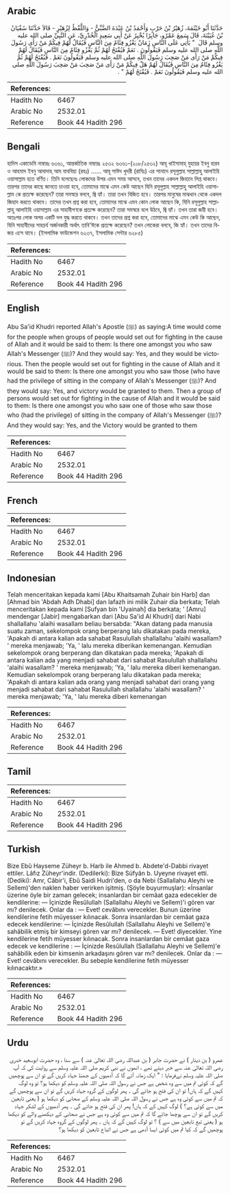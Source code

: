 ## Arabic


<div dir="rtl" lang="ar" style={{fontSize:'larger',backgroundColor:'#f8f9fa',padding:20}}>
حَدَّثَنَا أَبُو خَيْثَمَةَ، زُهَيْرُ بْنُ حَرْبٍ وَأَحْمَدُ بْنُ عَبْدَةَ الضَّبِّيُّ - وَاللَّفْظُ لِزُهَيْرٍ - قَالاَ حَدَّثَنَا سُفْيَانُ بْنُ عُيَيْنَةَ، قَالَ سَمِعَ عَمْرٌو، جَابِرًا يُخْبِرُ عَنْ أَبِي سَعِيدٍ الْخُدْرِيِّ، عَنِ النَّبِيِّ صلى الله عليه وسلم قَالَ ‏ "‏ يَأْتِي عَلَى النَّاسِ زَمَانٌ يَغْزُو فِئَامٌ مِنَ النَّاسِ فَيُقَالُ لَهُمْ فِيكُمْ مَنْ رَأَى رَسُولَ اللَّهِ صلى الله عليه وسلم فَيَقُولُونَ ‏.‏ نَعَمْ فَيُفْتَحُ لَهُمْ ثُمَّ يَغْزُو فِئَامٌ مِنَ النَّاسِ فَيُقَالُ لَهُمْ فِيكُمْ مَنْ رَأَى مَنْ صَحِبَ رَسُولَ اللَّهِ صلى الله عليه وسلم فَيَقُولُونَ نَعَمْ ‏.‏ فَيُفْتَحُ لَهُمْ ثُمَّ يَغْزُو فِئَامٌ مِنَ النَّاسِ فَيُقَالُ لَهُمْ هَلْ فِيكُمْ مَنْ رَأَى مَنْ صَحِبَ مَنْ صَحِبَ رَسُولَ اللَّهِ صلى الله عليه وسلم فَيَقُولُونَ نَعَمْ ‏.‏ فَيُفْتَحُ لَهُمْ ‏"‏ ‏.‏
</div>
<div style={{backgroundColor:'#f8f9fa',padding:20, marginBottom: 10}}><table> <thead> <tr> <th>References:</th> <th></th> </tr> </thead> <tbody><tr><td>Hadith No</td><td>6467</td></tr><tr><td>Arabic No</td><td>2532.01</td></tr><tr><td>Reference</td><td>Book 44 Hadith 296</td></tr></tbody></table></div>

## Bengali


<div dir="ltr" lang="bn" style={{fontSize:'larger',backgroundColor:'#f8f9fa',padding:20}}>
হাদিস একাডেমি নাম্বারঃ ৬৩৬১, আন্তর্জাতিক নাম্বারঃ ২৫৩২ ৬৩৬১-(২০৮/২৫৩২) আবূ খাইসামাহ্ যুহায়র ইবনু হারব ও আহমাদ ইবনু আবাদাহ্ আয যাববিয়্য (রহঃ) ...... আবূ সাঈদ খুদরী (রাযিঃ) এর সানাদে রসূলুল্লাহ সাল্লাল্লাহু আলাইহি ওয়াসাল্লাম হতে বর্ণিত। তিনি বলেছেনঃ লোকদের উপর এমন সময় আসবে, তখন তাদের একদল জিহাদে লিপ্ত থাকবে। তারপর তাদের কাছে জানতে চাওয়া হবে, তোমাদের মাঝে এমন কেউ আছেন যিনি রসূলুল্লাহ সাল্লাল্লাহু আলাইহি ওয়াসাল্লাম কে প্রত্যক্ষ করেছেন? তারা সমস্বরে বলবে, জ্বি হ্যাঁ। তারা তখন বিজিত হবে। তারপর মানুষের মাঝখান থেকে একদল জিহাদ করতে থাকবে। তাদের তখন প্রশ্ন করা হবে, তোমাদের মাঝে এমন কোন লোক আছেন কি, যিনি রসূলুল্লাহ সাল্লাল্লাহু আলাইহি ওয়াসাল্লাম এর সাহাবীগণকে প্রত্যক্ষ করেছেন? তারা সমস্বরে বলে উঠবে, জ্বি হ্যাঁ। তখন তারা জয়ী হবে। অতঃপর লোক অপর একটি দল যুদ্ধ করতে থাকবে। তখন তাদের প্রশ্ন করা হবে, তোমাদের মাঝে এমন কেউ কি আছেন, যিনি সাহাবীদের সাহচর্য অর্জনকারী অর্থাৎ তাবি'ঈকে প্রত্যক্ষ করেছেন? তখন লোকেরা বলবে, জি হ্যাঁ। তখন তাদের বিজয় এসে যাবে। (ইসলামিক ফাউন্ডেশন ৬২৩৭, ইসলামিক সেন্টার ৬২৮৫)
</div>
<div style={{backgroundColor:'#f8f9fa',padding:20, marginBottom: 10}}><table> <thead> <tr> <th>References:</th> <th></th> </tr> </thead> <tbody><tr><td>Hadith No</td><td>6467</td></tr><tr><td>Arabic No</td><td>2532.01</td></tr><tr><td>Reference</td><td>Book 44 Hadith 296</td></tr></tbody></table></div>

## English


<div dir="ltr" lang="en" style={{fontSize:'larger',backgroundColor:'#f8f9fa',padding:20}}>
Abu Sa'id Khudri reported Allah's Apostle (ﷺ) as saying:A time would come for the people when groups of people would set out for fighting in the cause of Allah and it would be said to them: Is there one amongst you who saw Allah's Messenger (ﷺ)? And they would say: Yes, and they would be victorious. Then the people would set out for fighting in the cause of Allah and it would be said to them: Is there one amongst you who saw those (who have had the privilege of sitting in the company of Allah's Messenger (ﷺ)? And they would say: Yes, and victory would be granted to them. Then a group of persons would set out for fighting in the cause of Allah and it would be said to them: Is there one amongst you who saw one of those who saw those who (had the privilege) of sitting in the company of Allah's Messenger (ﷺ)? And they would say: Yes, and the Victory would be granted to them
</div>
<div style={{backgroundColor:'#f8f9fa',padding:20, marginBottom: 10}}><table> <thead> <tr> <th>References:</th> <th></th> </tr> </thead> <tbody><tr><td>Hadith No</td><td>6467</td></tr><tr><td>Arabic No</td><td>2532.01</td></tr><tr><td>Reference</td><td>Book 44 Hadith 296</td></tr></tbody></table></div>

## French


<div dir="ltr" lang="fr" style={{fontSize:'larger',backgroundColor:'#f8f9fa',padding:20}}>

</div>
<div style={{backgroundColor:'#f8f9fa',padding:20, marginBottom: 10}}><table> <thead> <tr> <th>References:</th> <th></th> </tr> </thead> <tbody><tr><td>Hadith No</td><td>6467</td></tr><tr><td>Arabic No</td><td>2532.01</td></tr><tr><td>Reference</td><td>Book 44 Hadith 296</td></tr></tbody></table></div>

## Indonesian


<div dir="ltr" lang="id" style={{fontSize:'larger',backgroundColor:'#f8f9fa',padding:20}}>
Telah menceritakan kepada kami [Abu Khaitsamah Zuhair bin Harb] dan [Ahmad bin 'Abdah Adh Dhabi] dan lafazh ini milik Zuhair dia berkata; Telah menceritakan kepada kami [Sufyan bin 'Uyainah] dia berkata; ' [Amru] mendengar [Jabir] mengabarkan dari [Abu Sa'id Al Khudri] dari Nabi shallallahu 'alaihi wasallam beliau bersabda: "Akan datang pada manusia suatu zaman, sekelompok orang berperang lalu dikatakan pada mereka, 'Apakah di antara kalian ada sahabat Rasulullah shallallahu 'alaihi wasallam? ' mereka menjawab; 'Ya, ' lalu mereka diberikan kemenangan. Kemudian sekelompok orang berperang dan dikatakan pada mereka; 'Apakah di antara kalian ada yang menjadi sahabat dari sahabat Rasulullah shallallahu 'alaihi wasallam? ' mereka menjawab; 'Ya, ' lalu mereka diberi kemenangan. Kemudian sekelompok orang berperang lalu dikatakan pada mereka; 'Apakah di antara kalian ada orang yang menjadi sahabat dari orang yang menjadi sahabat dari sahabat Rasulullah shallallahu 'alaihi wasallam? ' mereka menjawab; 'Ya, ' lalu mereka diberi kemenangan
</div>
<div style={{backgroundColor:'#f8f9fa',padding:20, marginBottom: 10}}><table> <thead> <tr> <th>References:</th> <th></th> </tr> </thead> <tbody><tr><td>Hadith No</td><td>6467</td></tr><tr><td>Arabic No</td><td>2532.01</td></tr><tr><td>Reference</td><td>Book 44 Hadith 296</td></tr></tbody></table></div>

## Tamil


<div dir="ltr" lang="ta" style={{fontSize:'larger',backgroundColor:'#f8f9fa',padding:20}}>

</div>
<div style={{backgroundColor:'#f8f9fa',padding:20, marginBottom: 10}}><table> <thead> <tr> <th>References:</th> <th></th> </tr> </thead> <tbody><tr><td>Hadith No</td><td>6467</td></tr><tr><td>Arabic No</td><td>2532.01</td></tr><tr><td>Reference</td><td>Book 44 Hadith 296</td></tr></tbody></table></div>

## Turkish


<div dir="ltr" lang="tr" style={{fontSize:'larger',backgroundColor:'#f8f9fa',padding:20}}>
Bize Ebû Hayseme Züheyr b. Harb ile Ahmed b. Abdete'd-Dabbi rivayet ettiler. Lâfız Züheyr'indir. (Dedilerki): Bize Süfyân b. Uyeyne rivayet etti. (Dediki): Amr, Câbir'i, Ebû Saidi Hudri'den, o da Nebi (Sallallahu Aleyhi ve Sellem)'den naklen haber verirken işitmiş. (Şöyle buyurmuşlar): «İnsanlar üzerine öyle bir zaman gelecek; insanlardan bir cemâat gaza edecekler de kendilerine: — İçinizde Resûlullah (Sallallahu Aleyhi ve Sellem)'i gören var mı? denilecek. Onlar da : — Evet! cevâbını verecekler. Bunun üzerine kendilerine fetih müyesser kılınacak. Sonra insanlardan bir cemâat gaza edecek kendilerine: — İçinizde Resûlullah (Sallallahu Aleyhi ve Sellem)'e sahâbilik etmiş bir kimseyi gören var mı? denilecek. — Evet! diyecekler. Yine kendilerine fetih müyesser kılınacak. Sonra insanlardan bir cemâat gaza edecek ve kendilerine : — İçinizde Resûlullah (Sallallahu Aleyhi ve Sellem)'e sahâbilik eden bir kimsenin arkadaşını gören var mı? denilecek. Onlar da : — Evet! cevâbını verecekler. Bu sebeple kendilerine fetih müyesser kılınacaktır.»
</div>
<div style={{backgroundColor:'#f8f9fa',padding:20, marginBottom: 10}}><table> <thead> <tr> <th>References:</th> <th></th> </tr> </thead> <tbody><tr><td>Hadith No</td><td>6467</td></tr><tr><td>Arabic No</td><td>2532.01</td></tr><tr><td>Reference</td><td>Book 44 Hadith 296</td></tr></tbody></table></div>

## Urdu


<div dir="rtl" lang="ur" style={{fontSize:'larger',backgroundColor:'#f8f9fa',padding:20}}>
عمرو ( بن دینار ) نے حضرت جابر ( بن عبداللہ رضی اللہ تعالیٰ عنہ ) سے سنا ، وہ حضرت ابوسعید خدری رضی اللہ تعالیٰ عنہ سے خبر دیتے تھے ، انھوں نے نبی کریم صلی اللہ علیہ وسلم سے روایت کی کہ آپ صلی اللہ علیہ وسلم نےفرمایا : " ایک زمانہ آئے گا کہ آدمیوں کے جھنڈ جہاد کریں گے تو ان سے پوچھیں گے کہ کوئی تم میں سے وہ شخص ہے جس نے رسول اللہ صلی اللہ علیہ وسلم کو دیکھا ہو؟ تو وہ لوگ کہیں گے کہ ہاں! تو ان کی فتح ہو جائے گی ۔ پھر لوگوں کے گروہ جہاد کریں گے تو ان سے پوچھیں گے کہ تم میں سے کوئی وہ ہے جس نے رسول اللہ صلی اللہ علیہ وسلم کے صحابی کو دیکھا ہو ( یعنی تابعین میں سے کوئی ہے؟ ) لوگ کہیں کے کہ ہاں! پھر ان کی فتح ہو جائے گی ۔ پھر آدمیوں کے لشکر جہاد کریں گے تو ان سے پوچھا جائے گا کہ تم میں سے کوئی وہ ہے جس نے صحابی کے دیکھنے والے کو دیکھا ہو ( یعنی تبع تابعین میں سے ) ؟ تو لوگ کہیں گے کہ ہاں ۔ پھر لوگوں کے گروہ جہاد کریں گے تو پوچھیں گے کہ کیا تم میں کوئی ایسا آدمی ہے جس نے اتباع تابعین کو دیکھا ہو؟
</div>
<div style={{backgroundColor:'#f8f9fa',padding:20, marginBottom: 10}}><table> <thead> <tr> <th>References:</th> <th></th> </tr> </thead> <tbody><tr><td>Hadith No</td><td>6467</td></tr><tr><td>Arabic No</td><td>2532.01</td></tr><tr><td>Reference</td><td>Book 44 Hadith 296</td></tr></tbody></table></div>